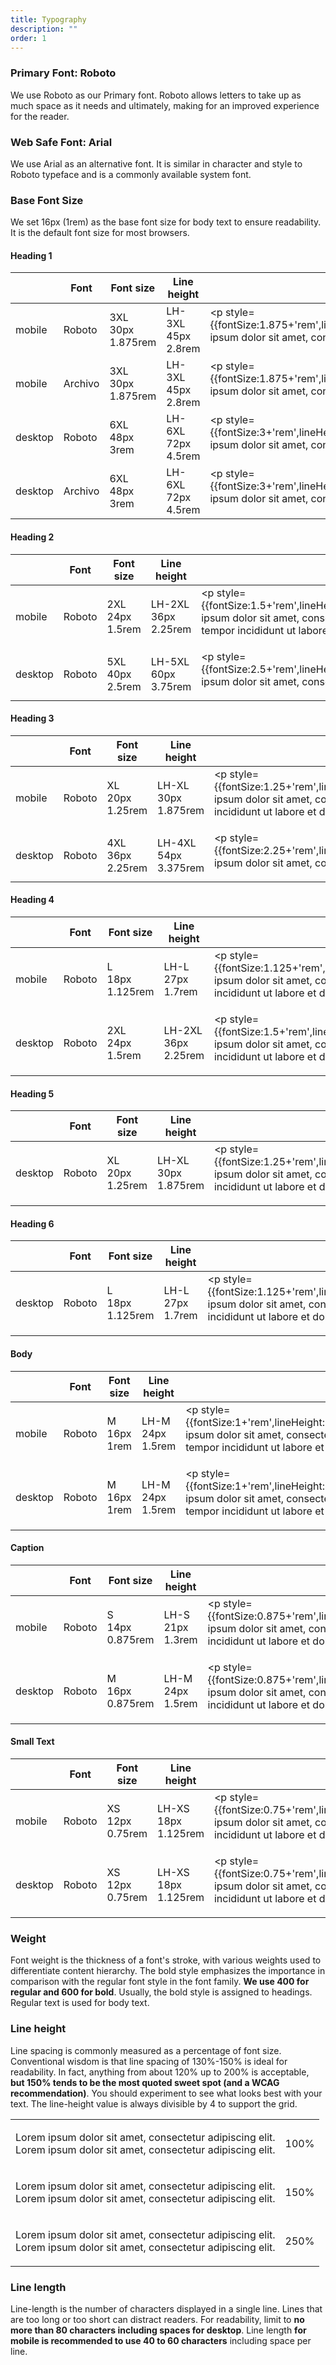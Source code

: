 ```yaml
---
title: Typography
description: ""
order: 1
---
```


### Primary Font: Roboto

We use Roboto as our Primary font. Roboto allows letters to take up as much space as it needs and ultimately, making for an improved experience for the reader.

### Web Safe Font: Arial

We use Arial as an alternative font. It is similar in character and style to Roboto typeface and is a commonly available system font.

### Base Font Size
We set 16px (1rem) as the base font size for body text to ensure readability. It is the default font size for most browsers.



#### Heading 1
|         | Font |Font size                                    | Line height                                   | Example |
| ------- | ---  |-------------------------------------------- | --------------------------------------------- |---
| mobile  | Roboto     | 3XL <br/> 30px <br/> 1.875rem | LH-3XL <br/> 45px <br/> 2.8rem    | <p style={{fontSize:1.875+'rem',lineHeight:2.8+'rem',fontFamily:'Roboto'}}>Lorem ipsum dolor sit amet, consectetur adipiscing elit.</p>
| mobile  | Archivo     | 3XL <br/> 30px <br/> 1.875rem | LH-3XL <br/> 45px <br/> 2.8rem    | <p style={{fontSize:1.875+'rem',lineHeight:2.8+'rem',fontFamily:'Archivo'}}>Lorem ipsum dolor sit amet, consectetur adipiscing elit.</p>
| desktop |Roboto| 6XL <br/> 48px <br/> 3rem        | LH-6XL 72px <br/> 4.5rem |  <p style={{fontSize:3+'rem',lineHeight:4.5+'rem',fontFamily:'Roboto'}}>Lorem ipsum dolor sit amet, consectetur adipiscing elit.</p>
| desktop |Archivo| 6XL <br/> 48px <br/> 3rem        | LH-6XL 72px <br/> 4.5rem |  <p style={{fontSize:3+'rem',lineHeight:4.5+'rem',fontFamily:'Archivo'}}>Lorem ipsum dolor sit amet, consectetur adipiscing elit.</p>


#### Heading 2
|         | Font |Font size                                    | Line height                                   | Example |
| ------- | ---  |-------------------------------------------- | --------------------------------------------- |---
| mobile  | Roboto     | 2XL <br/> 24px <br/> 1.5rem | LH-2XL <br/> 36px <br/> 2.25rem     | <p style={{fontSize:1.5+'rem',lineHeight:2.25+'rem',fontFamily:'Roboto'}}>Lorem ipsum dolor sit amet, consectetur adipiscing elit, sed do eiusmod tempor incididunt ut labore.</p>
| desktop |Roboto| 5XL <br/> 40px <br/> 2.5rem       | LH-5XL <br/> 60px <br/> 3.75rem|  <p style={{fontSize:2.5+'rem',lineHeight:3.75+'rem',fontFamily:'Roboto'}}>Lorem ipsum dolor sit amet, consectetur adipiscing elit.</p>

#### Heading 3
|         | Font |Font size                                    | Line height                                   | Example |
| ------- | ---  |-------------------------------------------- | --------------------------------------------- |---
| mobile  | Roboto     | XL <br/>  20px <br/> 1.25rem | LH-XL <br/> 30px <br/> 1.875rem     | <p style={{fontSize:1.25+'rem',lineHeight:1.875+'rem',fontFamily:'Roboto'}}>Lorem ipsum dolor sit amet, consectetur adipiscing elit, sed do eiusmod tempor incididunt ut labore et dolore magna aliqua.</p>
| desktop |Roboto| 4XL <br/> 36px <br/> 2.25rem        | LH-4XL <br/> 54px <br/> 3.375rem |  <p style={{fontSize:2.25+'rem',lineHeight:3.375+'rem',fontFamily:'Roboto'}}>Lorem ipsum dolor sit amet, consectetur adipiscing elit.</p>

#### Heading 4
|         | Font |Font size                                    | Line height                                   | Example |
| ------- | ---  |-------------------------------------------- | --------------------------------------------- |---
| mobile  | Roboto     | L <br/> 18px <br/> 1.125rem | LH-L <br/> 27px <br/> 1.7rem    | <p style={{fontSize:1.125+'rem',lineHeight:1.7+'rem',fontFamily:'Roboto'}}>Lorem ipsum dolor sit amet, consectetur adipiscing elit, sed do eiusmod tempor incididunt ut labore et dolore magna aliqua.</p>
| desktop |Roboto| 2XL <br/> 24px <br/> 1.5rem        | LH-2XL <br/> 36px <br/> 2.25rem |  <p style={{fontSize:1.5+'rem',lineHeight:2.25+'rem',fontFamily:'Roboto'}}>Lorem ipsum dolor sit amet, consectetur adipiscing elit, sed do eiusmod tempor incididunt ut labore et dolore.</p>

#### Heading 5
|         | Font |Font size                                    | Line height                                   | Example |
| ------- | ---  |-------------------------------------------- | --------------------------------------------- |---
| desktop |Roboto| XL <br/> 20px <br/> 1.25rem        | LH-XL <br/> 30px <br/> 1.875rem |  <p style={{fontSize:1.25+'rem',lineHeight:1.875+'rem',fontFamily:'Roboto'}}>Lorem ipsum dolor sit amet, consectetur adipiscing elit, sed do eiusmod tempor incididunt ut labore et dolore magna aliqua.</p>

#### Heading 6
|         | Font |Font size                                    | Line height                                   | Example |
| ------- | ---  |-------------------------------------------- | --------------------------------------------- |---
| desktop |Roboto| L <br/> 18px <br/> 1.125rem        | LH-L <br/> 27px <br/> 1.7rem |  <p style={{fontSize:1.125+'rem',lineHeight:1.7+'rem',fontFamily:'Roboto'}}>Lorem ipsum dolor sit amet, consectetur adipiscing elit, sed do eiusmod tempor incididunt ut labore et dolore magna aliqua.</p>

#### Body
|         | Font |Font size                                    | Line height                                   | Example |
| ------- | ---  |-------------------------------------------- | --------------------------------------------- |---
| mobile  | Roboto     |  M <br/> 16px <br/> 1rem| LH-M <br/> 24px <br/> 1.5rem     | <p style={{fontSize:1+'rem',lineHeight:1.5+'rem',fontFamily:'Roboto'}}>Lorem ipsum dolor sit amet, consectetur adipiscing elit, sed do eiusmod tempor incididunt ut labore et dolore magna aliqua.</p>
| desktop |Roboto| M <br/> 16px <br/> 1rem| LH-M <br/> 24px <br/> 1.5rem |  <p style={{fontSize:1+'rem',lineHeight:1.5+'rem',fontFamily:'Roboto'}}>Lorem ipsum dolor sit amet, consectetur adipiscing elit, sed do eiusmod tempor incididunt ut labore et dolore magna aliqua.</p>

#### Caption
|         | Font |Font size                                    | Line height                                   | Example |
| ------- | ---  |-------------------------------------------- | --------------------------------------------- |---
| mobile  | Roboto     | S <br/> 14px <br/> 0.875rem| LH-S <br/> 21px <br/> 1.3rem    | <p style={{fontSize:0.875+'rem',lineHeight:1.3+'rem',fontFamily:'Roboto'}}>Lorem ipsum dolor sit amet, consectetur adipiscing elit, sed do eiusmod tempor incididunt ut labore et dolore magna aliqua.</p>
| desktop |Roboto| M <br/> 16px <br/> 0.875rem       | LH-M <br/> 24px <br/> 1.5rem  |  <p style={{fontSize:0.875+'rem',lineHeight:1.3+'rem',fontFamily:'Roboto'}}>Lorem ipsum dolor sit amet, consectetur adipiscing elit, sed do eiusmod tempor incididunt ut labore et dolore magna aliqua.</p>

#### Small Text
|         | Font |Font size                                    | Line height                                   | Example |
| ------- | ---  |-------------------------------------------- | --------------------------------------------- |---
| mobile  | Roboto     |  XS <br/> 12px <br/> 0.75rem | LH-XS <br/> 18px <br/> 1.125rem     | <p style={{fontSize:0.75+'rem',lineHeight:1.125+'rem',fontFamily:'Roboto'}}>Lorem ipsum dolor sit amet, consectetur adipiscing elit, sed do eiusmod tempor incididunt ut labore et dolore magna aliqua.</p>
| desktop |Roboto| XS <br/> 12px <br/> 0.75rem       | LH-XS <br/> 18px <br/> 1.125rem |  <p style={{fontSize:0.75+'rem',lineHeight:1.125+'rem',fontFamily:'Roboto'}}>Lorem ipsum dolor sit amet, consectetur adipiscing elit, sed do eiusmod tempor incididunt ut labore et dolore magna aliqua.</p>



### Weight

Font weight is the thickness of a font's stroke, with various weights used to differentiate content hierarchy. The bold style emphasizes the importance in comparison with the regular font style in the font family. **We use 400 for regular and 600 for bold**. Usually, the bold style is assigned to headings. Regular text is used for body text.

### Line height

Line spacing is commonly measured as a percentage of font size. Conventional wisdom is that line spacing of 130%-150% is ideal for readability. In fact, anything from about 120% up to 200% is acceptable, **but 150% tends to be the most quoted sweet spot (and a WCAG recommendation)**. You should experiment to see what looks best with your text. The line-height value is always divisible by 4 to support the grid.
<table >
    <tbody>
        <tr>
            <td><p style={{lineHeight:100+'%',width:600+'px' }}>Lorem ipsum dolor sit amet, consectetur adipiscing elit. <br /> Lorem ipsum dolor sit amet, consectetur adipiscing elit. </p></td>
            <td style={{width:150+'px' }}>100%</td>
        </tr>
        <tr>
            <td><p style={{lineHeight:150+'%',width:600+'px' }}>Lorem ipsum dolor sit amet, consectetur adipiscing elit. <br /> Lorem ipsum dolor sit amet, consectetur adipiscing elit.</p></td>
            <td style={{width:150+'px' }}>150%</td>
        </tr>
        <tr>
            <td><p style={{lineHeight:250+'%',width:600+'px' }}>Lorem ipsum dolor sit amet, consectetur adipiscing elit. <br /> Lorem ipsum dolor sit amet, consectetur adipiscing elit.</p></td>
            <td style={{width:150+'px' }}>250%</td>
        </tr>
    </tbody>
</table>



### Line length

Line-length is the number of characters displayed in a single line. Lines that are too long or too short can distract readers. For readability, limit to **no more than 80 characters including spaces for desktop**. Line length **for mobile is recommended to use 40 to 60 characters** including space per line.
